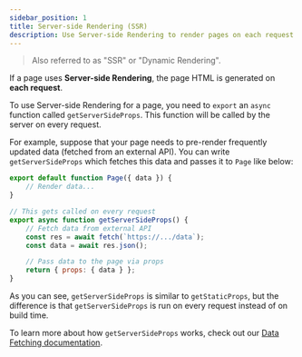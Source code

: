 ```yaml
---
sidebar_position: 1
title: Server-side Rendering (SSR)
description: Use Server-side Rendering to render pages on each request.
---
```


> Also referred to as "SSR" or "Dynamic Rendering".

If a page uses **Server-side Rendering**, the page HTML is generated on **each request**.

To use Server-side Rendering for a page, you need to `export` an `async` function called `getServerSideProps`. This function will be called by the server on every request.

For example, suppose that your page needs to pre-render frequently updated data (fetched from an external API). You can write `getServerSideProps` which fetches this data and passes it to `Page` like below:

```jsx
export default function Page({ data }) {
	// Render data...
}

// This gets called on every request
export async function getServerSideProps() {
	// Fetch data from external API
	const res = await fetch(`https://.../data`);
	const data = await res.json();

	// Pass data to the page via props
	return { props: { data } };
}
```

As you can see, `getServerSideProps` is similar to `getStaticProps`, but the difference is that `getServerSideProps` is run on every request instead of on build time.

To learn more about how `getServerSideProps` works, check out our [Data Fetching documentation](/docs/pages/building-your-application/data-fetching/get-server-side-props).
